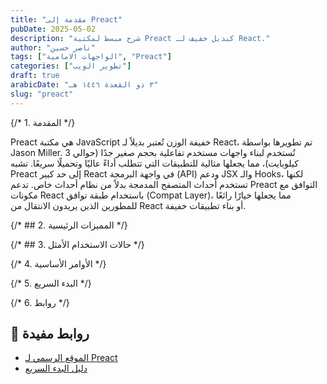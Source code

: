 ```yaml
---
title: "مقدمة إلى Preact"
pubDate: 2025-05-02
description: "شرح مبسط لمكتبة Preact كبديل خفيف لـ React."
author: "ناصر حسين"
tags: ["الواجهات الامامية", "Preact"]
categories: ["تطوير الويب"]
draft: true
arabicDate: "٣ ذو القعدة ١٤٤٦ هـ"
slug: "preact"
---
```


{/* 1. المقدمة */}

Preact هي مكتبة JavaScript خفيفة الوزن تُعتبر بديلاً لـ React، تم تطويرها بواسطة Jason Miller. تُستخدم لبناء واجهات مستخدم تفاعلية بحجم صغير جدًا (حوالي 3 كيلوبايت)، مما يجعلها مثالية للتطبيقات التي تتطلب أداءً عاليًا وتحميلًا سريعًا. تشبه Preact إلى حد كبير React في واجهة البرمجة (API) ودعم JSX والـ Hooks، لكنها تستخدم أحداث المتصفح المدمجة بدلاً من نظام أحداث خاص. تدعم Preact التوافق مع مكونات React باستخدام طبقة توافق (Compat Layer)، مما يجعلها خيارًا رائعًا للمطورين الذين يريدون الانتقال من React أو بناء تطبيقات خفيفة.

{/* ## 2. المميزات الرئيسية */}

{/* ## 3. حالات الاستخدام الأمثل */}

{/* 4. الأوامر الأساسية */}

{/* 5. البدء السريع */}

{/* 6. روابط */}

## 🔗 روابط مفيدة

- [الموقع الرسمي لـ Preact](https://preactjs.com/)
- [دليل البدء السريع](https://preactjs.com/tutorial/)
